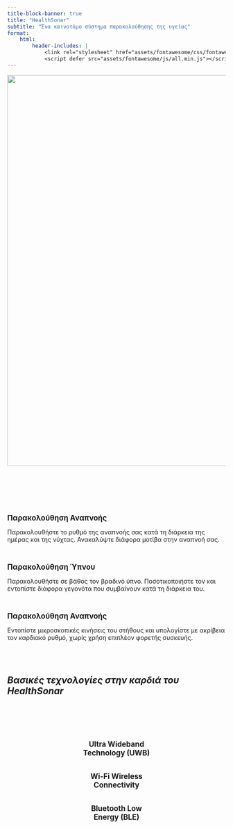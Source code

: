 ```yaml
---
title-block-banner: true
title: "HealthSonar"
subtitle: "Ένα καινοτόμο σύστημα παρακολούθησης της υγείας"
format:
    html:
        header-includes: |
            <link rel="stylesheet" href="assets/fontawesome/css/fontawesome.min.css">
            <script defer src="assets/fontawesome/js/all.min.js"></script>
---
```


![](/assets/images/banner.png){width=900 fig-align="center" fig-alt="HealthSonar logo."}

<!-- <body>
<h1><i><b>Ένα καινοτόμο σύστημα παρακολούθησης της υγείας</b></i></h1>
</body> -->

<br>
<br>
<br>

:::: {.grid}

::: {.g-col-12 .g-col-md-4}
<div class="card mb-2">
<div class="card-body">
<center><i class="fa-solid fa-lungs fa-3x" style="color:#2780e3"></i></center><br>
<p class="card-title"><big><b>Παρακολούθηση Αναπνοής</b></big></p>
<p class="card-text">
Παρακολουθήστε το ρυθμό της αναπνοής σας κατά τη διάρκεια της ημέρας και της νύχτας.
Ανακαλύψτε διάφορα μοτίβα στην αναπνοή σας.
</p>
<!-- <a href="posts.html" class="btn btn-info stretched-link">Start reading</a> -->
</div>
</div>
:::

::: {.g-col-12 .g-col-md-4}
<div class="card mb-2">
<div class="card-body">
<center><i class="fa-solid fa-moon fa-3x" style="color:#000000"></i></center><br>
<p class="card-title"><big><b>Παρακολούθηση Ύπνου</b></big></p>
<p class="card-text">
Παρακολουθήστε σε βάθος τον βραδινό ύπνο.
Ποσοτικοποιήστε τον και εντοπίστε διάφορα γεγονότα που συμβαίνουν κατά τη διάρκεια του.
</p>
<!-- <a href="posts.html" class="btn btn-info stretched-link">Start reading</a> -->
</div>
</div>
:::

::: {.g-col-12 .g-col-md-4}
<div class="card mb-2">
<div class="card-body">
<center><i class="fa-solid fa-heart fa-3x" style="color:#c50f0f"></i></center><br>
<p class="card-title"><big><b>Παρακολούθηση Αναπνοής</b></big></p>
<p class="card-text">
Εντοπίστε μικροσκοπικές κινήσεις του στήθους και υπολογίστε με ακρίβεια τον καρδιακό ρυθμό, χωρίς χρήση επιπλέον φορετής συσκευής.
</p>
<!-- <a href="posts.html" class="btn btn-info stretched-link">Start reading</a> -->
</div>
</div>
:::

::::

<br>
<br>

<body>
<h2><i>Βασικές τεχνολογίες στην καρδιά του HealthSonar</i></h2>
</body>

<br>
<br>

:::::{.grid}

::: {.g-col-12 .g-col-md-4}
<div class="card-body">
<center>
<i class="fa-solid fa-satellite-dish fa-3x" style="color:#2780e3"></i><br><br>
<big><b>Ultra Wideband<br>Technology (UWB)</b></big>
</center>
</div>
:::


::: {.g-col-12 .g-col-md-4}
<div class="card-body">
<center>
<i class="fa-solid fa-wifi fa-3x" style="color:#000000"></i><br><br>
<big><b>Wi-Fi Wireless<br>Connectivity</b></big>
</center>
</div>
:::

::: {.g-col-12 .g-col-md-4}
<div class="card-body">
<center>
<i class="fa-brands fa-bluetooth-b fa-3x" style="color:#c50f0f"></i><br><br>
<big><b>Bluetooth Low<br>Energy (BLE)</b></big>
</center>
</div>
:::

:::::

<br>
<br>
<br>
<br>
<br>